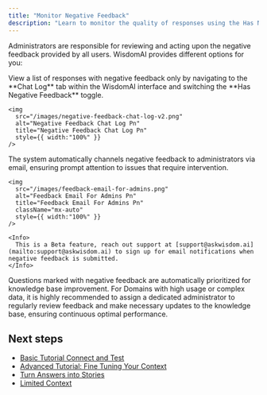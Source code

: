 ```yaml
---
title: "Monitor Negative Feedback"
description: "Learn to monitor the quality of responses using the Has Negative Feedback switch."
---
```


Administrators are responsible for reviewing and acting upon the negative feedback provided by all users. WisdomAI provides different options for you:

<Steps>
  <Step title="Filter Feedback" icon="check">
    View a list of responses with negative feedback only by navigating to the **Chat Log** tab within the WisdomAI interface and switching the **Has Negative Feedback** toggle.

    <img
      src="/images/negative-feedback-chat-log-v2.png"
      alt="Negative Feedback Chat Log Pn"
      title="Negative Feedback Chat Log Pn"
      style={{ width:"100%" }}
    />
  </Step>
  <Step title="Email Notifications" icon="check">
    The system automatically channels negative feedback to administrators via email, ensuring prompt attention to issues that require intervention.

    <img
      src="/images/feedback-email-for-admins.png"
      alt="Feedback Email For Admins Pn"
      title="Feedback Email For Admins Pn"
      className="mx-auto"
      style={{ width:"100%" }}
    />

    <Info>
      This is a Beta feature, reach out support at [support@askwisdom.ai](mailto:support@askwisdom.ai) to sign up for email notifications when negative feedback is submitted.
    </Info>
  </Step>
  <Step title="Prioritization for Improvement" icon="check">
    Questions marked with negative feedback are automatically prioritized for knowledge base improvement.
  </Step>
</Steps>

<Note>
  For Domains with high usage or complex data, it is highly recommended to assign a dedicated administrator to regularly review feedback and make necessary updates to the knowledge base, ensuring continuous optimal performance.
</Note>

## Next steps

- [Basic Tutorial Connect and Test](/setting-up-wisdom-ai/basic-tutorial-connect-and-test)
- [Advanced Tutorial: Fine Tuning Your Context](/setting-up-wisdom-ai/advanced-tutorial-fine-tuning-your-context)
- [Turn Answers into Stories](/using-wisdom-ai-everyday/turn-answers-into-stories)
- [Limited Context](/setting-up-wisdom-ai/feedback-mechanisms/limited-context)